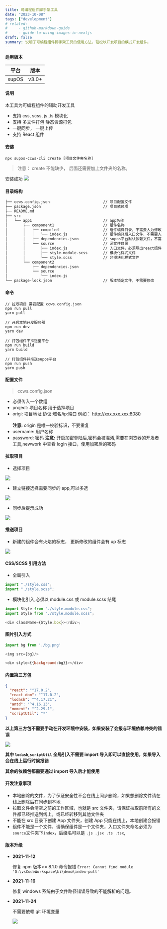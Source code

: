 ```yaml
---
title: 可编程组件脚手架工具
date: "2023-10-08"
tags: ["development"]
# related:
#     - github-markdown-guide
#     - guide-to-using-images-in-nextjs
draft: false
summary: 说明了可编程组件脚手架工具的使用方法，轻松以开发项目的模式开发组件。
---
```


**适用版本**

| 平台  | 版本  |
| ----- | ----- |
| supOS | v3.0+ |

#### 说明

本工具为可编程组件的辅助开发工具

- 支持 css, scss, js ,ts 模块化
- 支持 多文件打包 静态资源打包
- 一键同步， 一键上传
- 支持 React 组件

#### 安装

```
npx supos-ccws-cli create [项目文件夹名称]
```

> 注意： create 不能缺少， 后面还需要加上文件夹的名称。

安装成功 ![](./custom-compnent-cli/0001.png)

#### 目录结构

```bash
├── ccws.config.json                        // 项目配置文件
├── package.json                            // 项目依赖项
├── README.md
├── src
│   └── app1                                // app名称
│       ├── component1                      // 组件名称
│       │   ├── compiled                    // 组件编译目录，不需要人为修改
│       │   │   └── index.js                // 组件编译后入口文件，不需要人为修改
│       │   ├── dependencies.json           // supos平台默认依赖文件，不需要人为修改
│       │   └── source                      // 源文件目录
│       │       ├── index.js                // 入口文件，必须导出react组件，名称必须为 index.tsx 或 index.jsx，tsx 文件会优先查找
│       │       ├── style.module.scss       // 模块化样式文件
│       │       └── style.scss              // 非模块化样式文件
│       └── component2
│           ├── dependencies.json
│           └── source
│               └── index.js
└── package-lock.json                       // 版本锁定文件，不需要修改
```

#### 命令

```
// 拉取项目 需要配置 ccws.config.json
npm run pull
yarn pull

// 开启本地开发服务器
npm run dev
yarn dev

// 打包组件不推送至平台
npm run build
yarn build

// 打包组件并推送supos平台
npm run push
yarn push
```

#### 配置文件

> ccws.config.json

- 必须传入一个数组
- project: 项目名称 用于选择项目
- origi: 项目地址 协议:域名/ip:端口 例如： http://xxx.xxx.xxx:8080 <br></br>
  **注意:** origin 是唯一校验标识，不要重复
- username: 用户名称
- password: 密码
  **注意:** 开启加密登陆后,密码会被混淆,需要在浏览器的开发者工具,newwork 中查看 login 接口，使用加密后的密码

#### 拉取项目

- 选择项目

![](./custom-compnent-cli/0002.png)

- 建立链接选择需要同步的 app,可以多选

![](./custom-compnent-cli/0004.png)

- 同步后提示成功

![](./custom-compnent-cli/0005.png)

#### 推送项目

- 新建的组件会有火焰的标志， 更新修改的组件会有 up 标志

![](./custom-compnent-cli/0006.png)

#### CSS/SCSS 引用方法

- 全局引入

```javascript
import "./style.css";
import "./style.scss";
```

- 模块化引入,必须以 module.css 或 module.scss 结尾

```javascript
import Style from "./style.module.css";
import Style from "./style.module.scss";

<div className={Style.box}></div>;
```

#### 图片引入方式

```javascript
import bg from './bg.png'

<img src={bg}/>

<div style={{background:bg}}></div>
```

#### 内置第三方包

```json
{
  "react": "^17.0.2",
  "react-dom": "^17.0.2",
  "lodash": "^4.17.21",
  "antd": "^4.16.13",
  "moment": "^2.29.1",
  "scriptUtil": "*"
}
```

**以上第三方包不需要手动在开发环境中安装，如果安装了会报与环境依赖冲突的错误**

![](./custom-compnent-cli/0007.png)

**其中 `lodash`,`scriptUtil` 全局引入不需要 import 导入即可以直接使用，如果导入会在线上运行时候报错**

**其余的依赖包都需要通过 import 导入后才能使用**

#### 开发注意事项

- 本地删除的文件，为了保证安全性不会在线上同步删除，如果想删除文件请在线上删除后在同步到本地
- 拉取文件会清空之前的工作区域，也就是 src 文件夹，请保证拉取前所有的文件都已经推送到线上，或已经转移到其他文件夹
- 不能在 src 目录下创建 App 文件夹，创建 App 只能在线上，本地创建会报错
- 组件不能是一个文件，请确保组件是一个文件夹，入口文件夹命名必须为 `source`文件夹下`index`，后缀名可以是 `.js .jsx .ts .tsx`,

#### 版本升级

- **2021-11-12**

  修复 npm 版本>= 8.1.0 命令报错 `Error: Cannot find module 'D:\vsCodeWorkspace\bi\demo\index-pull'`

- **2021-11-16**

  修复 windows 系统由于文件路径错误导致的不能解析的问题。

- **2021-11-24**

  不需要依赖 git 环境变量

  ![](./custom-compnent-cli/0008.png)
